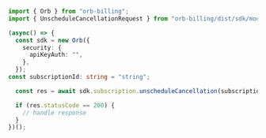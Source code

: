 ```typescript UnscheduleCancellation.ts
import { Orb } from "orb-billing";
import { UnscheduleCancellationRequest } from "orb-billing/dist/sdk/models/operations";

(async() => {
  const sdk = new Orb({
    security: {
      apiKeyAuth: "",
    },
  });
const subscriptionId: string = "string";

  const res = await sdk.subscription.unscheduleCancellation(subscriptionId);

  if (res.statusCode == 200) {
    // handle response
  }
})();
```
